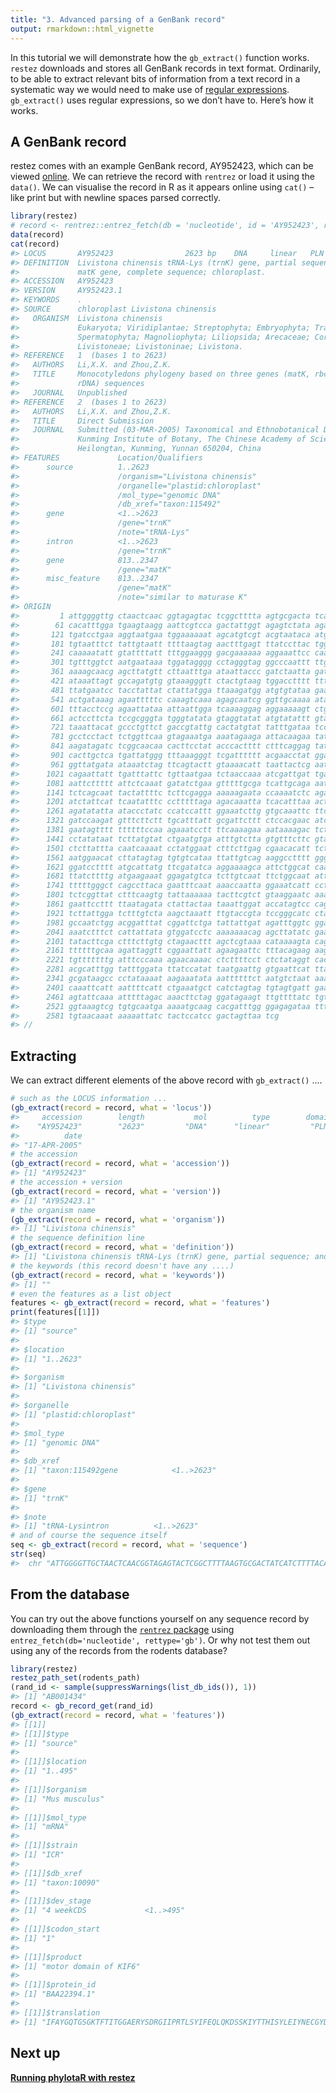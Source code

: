 ```yaml
---
title: "3. Advanced parsing of a GenBank record"
output: rmarkdown::html_vignette
---
```




In this tutorial we will demonstrate how the `gb_extract()` function works. `restez` downloads and stores all GenBank records in text format. Ordinarily, to be able to extract relevant bits of information from a text record in a systematic way we would need to make use of [regular expressions](https://en.wikipedia.org/wiki/Regular_expression). `gb_extract()` uses regular expressions, so we don't have to. Here's how it works.

## A GenBank record

restez comes with an example GenBank record, AY952423, which can be viewed [online](https://www.ncbi.nlm.nih.gov/nuccore/AY952423.1). We can retrieve the record with `rentrez` or load it using the `data()`. We can visualise the record in R as it appears online using `cat()` -- like print but with newline spaces parsed correctly.


```r
library(restez)
# record <- rentrez::entrez_fetch(db = 'nucleotide', id = 'AY952423', rettype = 'gb', retmode = 'text')
data(record)
cat(record)
#> LOCUS       AY952423                2623 bp    DNA     linear   PLN 17-APR-2005
#> DEFINITION  Livistona chinensis tRNA-Lys (trnK) gene, partial sequence; and
#>             matK gene, complete sequence; chloroplast.
#> ACCESSION   AY952423
#> VERSION     AY952423.1
#> KEYWORDS    .
#> SOURCE      chloroplast Livistona chinensis
#>   ORGANISM  Livistona chinensis
#>             Eukaryota; Viridiplantae; Streptophyta; Embryophyta; Tracheophyta;
#>             Spermatophyta; Magnoliophyta; Liliopsida; Arecaceae; Coryphoideae;
#>             Livistoneae; Livistoninae; Livistona.
#> REFERENCE   1  (bases 1 to 2623)
#>   AUTHORS   Li,X.X. and Zhou,Z.K.
#>   TITLE     Monocotyledons phylogeny based on three genes (matK, rbcL and 18S
#>             rDNA) sequences
#>   JOURNAL   Unpublished
#> REFERENCE   2  (bases 1 to 2623)
#>   AUTHORS   Li,X.X. and Zhou,Z.K.
#>   TITLE     Direct Submission
#>   JOURNAL   Submitted (03-MAR-2005) Taxonomical and Ethnobotanical Department,
#>             Kunming Institute of Botany, The Chinese Academy of Sciences,
#>             Heilongtan, Kunming, Yunnan 650204, China
#> FEATURES             Location/Qualifiers
#>      source          1..2623
#>                      /organism="Livistona chinensis"
#>                      /organelle="plastid:chloroplast"
#>                      /mol_type="genomic DNA"
#>                      /db_xref="taxon:115492"
#>      gene            <1..>2623
#>                      /gene="trnK"
#>                      /note="tRNA-Lys"
#>      intron          <1..>2623
#>                      /gene="trnK"
#>      gene            813..2347
#>                      /gene="matK"
#>      misc_feature    813..2347
#>                      /gene="matK"
#>                      /note="similar to maturase K"
#> ORIGIN      
#>         1 attggggttg ctaactcaac ggtagagtac tcggctttta agtgcgacta tcatctttta
#>        61 cacatttgga tgaagtaagg aattcgtcca gactattggt agagtctata agaccacgac
#>       121 tgatcctgaa aggtaatgaa tggaaaaaat agcatgtcgt acgtaataca atgagaaact
#>       181 tgtaatttct tattgtaatt ttttaagtag aactttgagt ttatccttac tggatcatta
#>       241 caaaaatatt gtattttatt tttggaaggg gacgaaaaaa aggaaattcc caacatttat
#>       301 tgtttggtct aatgaataaa tggatagggg cctagggtag ggcccaattt ttgtaaaaca
#>       361 aaaagcaacg agcttatgtt cttaatttga ataattaccc gatctaatta gatgttaaaa
#>       421 ataaattagt gccagatgtg gtaaagggtt ctactgtaag tggacctttt tttttttttt
#>       481 ttatgaatcc tacctattat ctattatgga ttaaagatgg atgtgtataa gaagaagtat
#>       541 actgataaag agaatttttc caaagtcaaa agagcaatcg ggttgcaaaa ataaaggatt
#>       601 tttacctccg agaattataa attaattgga tcaaaaggag aggaaaaagt ctgtgattgg
#>       661 actccttcta tccgcgggta tgggtatata gtaggtatat atgtatattt gtatactata
#>       721 taaattacat gccctgttct gaccgtattg cactatgtat tatttgataa tccaagaaat
#>       781 gcctcctact tctggttcaa gtagaaatga aaatagaaga attacaagaa tatttagaaa
#>       841 aagatagatc tcggcaacaa cacttcctat acccactttt ctttcaggag tatatttatg
#>       901 cacttgctca tgattatggg tttaaagggt tcgatttttt acgaacctat ggaaattggg
#>       961 ggttatgata ataaatctag ttcagtactt gtaaaacatt taattactcg aatgtatcaa
#>      1021 cagaattatt tgatttattc tgttaatgaa tctaaccaaa atcgattgat tgagcataac
#>      1081 aattcttttt attctcaaat gatatctgaa gtttttgcga tcattgcaga aattccattc
#>      1141 tctcagcaat tactattttc tcttcgagga aaaaagaata ccaaaatctc agactttacg
#>      1201 atctattcat tcaatatttc cctttttaga agacaaatta tcacatttaa actatgtgtc
#>      1261 agatatatta ataccctatc ccatccattt ggaaatcttg gtgcaaattc ttcaatgctg
#>      1321 gatccaagat gtttcttctt tgcatttatt gcgattcttt ctccacgaac atcataatgg
#>      1381 gaatagtttt ttttttccaa agaaatcctt ttcaaaagaa aataaaagac tctttcgatt
#>      1441 cctatataat tcttatgtat ctgaatgtga atttgtctta gtgtttcttc gtaaacaatc
#>      1501 ctcttattta caatcaaaat cctatggaat ctttcttgag cgaacacatt tctatggaag
#>      1561 aatggaacat cttatagtag tgtgtcataa ttattgtcag aaggcctttt gggtcttcaa
#>      1621 ggatcctttt atgcattatg ttcgatatca aggaaaagca attctggcat caaaaggatc
#>      1681 ttatcttttg atgaagaaat ggagatgtca tcttgtcaat ttctggcaat attattttca
#>      1741 tttttgggct cagccttaca gaatttcaat aaaccaatta ggaaatcatt ccttctattt
#>      1801 tctcggttat ctttcaagtg tattaaaaaa tacttcgtct gtaaggaatc aaatgctaga
#>      1861 gaattccttt ttaatagata ctattactaa taaattggat accatagtcc cagttcttcc
#>      1921 tcttattgga tctttgtcta aagctaaatt ttgtaccgta tccgggcatc ctagtagtaa
#>      1981 gccaatctgg acggatttat cggattctga tattattgat agatttggtc ggatatgtag
#>      2041 aaatctttct cattattata gtggatcctc aaaaaaacag agcttatatc gaataaggta
#>      2101 tatacttcga ctttcttgtg ctagaacttt agctcgtaaa cataaaagta cagtacgtgc
#>      2161 ttttttgcaa agattaggtt cggaattatt agaagaattc tttacagaag aagaaggagt
#>      2221 tgtttttttg atttcccaaa agaacaaaac ctcttttcct ctctataggt cacatagaga
#>      2281 acgcatttgg tatttggata ttatccatat taatgaattg gtgaattcat ttatgatggg
#>      2341 gcgataagcc cctataaaat aagaaatata aattttttct aatgtctaat aaatagacga
#>      2401 caaattcatt aattttcatt ctgaaatgct catctagtag tgtagtgatt gaatcaactg
#>      2461 agtattcaaa atttttagac aaacttctag ggatagaagt ttgttttatc tgtatacata
#>      2521 ggtaaagtcg tgtgcaatga aaaatgcaag cacgatttgg ggagagataa ttttctctat
#>      2581 tgtaacaaat aaaaattatc tactccatcc gactagttaa tcg
#> //
```

## Extracting

We can extract different elements of the above record with `gb_extract()` ....


```r
# such as the LOCUS information ...
(gb_extract(record = record, what = 'locus'))
#>     accession        length           mol          type        domain 
#>    "AY952423"        "2623"         "DNA"      "linear"         "PLN" 
#>          date 
#> "17-APR-2005"
# the accession
(gb_extract(record = record, what = 'accession'))
#> [1] "AY952423"
# the accession + version
(gb_extract(record = record, what = 'version'))
#> [1] "AY952423.1"
# the organism name
(gb_extract(record = record, what = 'organism'))
#> [1] "Livistona chinensis"
# the sequence definition line
(gb_extract(record = record, what = 'definition'))
#> [1] "Livistona chinensis tRNA-Lys (trnK) gene, partial sequence; and matK gene, complete sequence; chloroplast"
# the keywords (this record doesn't have any ....)
(gb_extract(record = record, what = 'keywords'))
#> [1] ""
# even the features as a list object
features <- gb_extract(record = record, what = 'features')
print(features[[1]])
#> $type
#> [1] "source"
#> 
#> $location
#> [1] "1..2623"
#> 
#> $organism
#> [1] "Livistona chinensis"
#> 
#> $organelle
#> [1] "plastid:chloroplast"
#> 
#> $mol_type
#> [1] "genomic DNA"
#> 
#> $db_xref
#> [1] "taxon:115492gene            <1..>2623"
#> 
#> $gene
#> [1] "trnK"
#> 
#> $note
#> [1] "tRNA-Lysintron          <1..>2623"
# and of course the sequence itself
seq <- gb_extract(record = record, what = 'sequence')
str(seq)
#>  chr "ATTGGGGTTGCTAACTCAACGGTAGAGTACTCGGCTTTTAAGTGCGACTATCATCTTTTACACATTTGGATGAAGTAAGGAATTCGTCCAGACTATTGGTAGAGTCTATAA"| __truncated__
```

## From the database

You can try out the above functions yourself on any sequence record by downloading them through the [`rentrez` package](https://github.com/ropensci/rentrez) using `entrez_fetch(db='nucleotide', rettype='gb')`. Or why not test them out using any of the records from the rodents database?



```r
library(restez)
restez_path_set(rodents_path)
(rand_id <- sample(suppressWarnings(list_db_ids()), 1))
#> [1] "AB001434"
record <- gb_record_get(rand_id)
(gb_extract(record = record, what = 'features'))
#> [[1]]
#> [[1]]$type
#> [1] "source"
#> 
#> [[1]]$location
#> [1] "1..495"
#> 
#> [[1]]$organism
#> [1] "Mus musculus"
#> 
#> [[1]]$mol_type
#> [1] "mRNA"
#> 
#> [[1]]$strain
#> [1] "ICR"
#> 
#> [[1]]$db_xref
#> [1] "taxon:10090"
#> 
#> [[1]]$dev_stage
#> [1] "4 weekCDS             <1..>495"
#> 
#> [[1]]$codon_start
#> [1] "1"
#> 
#> [[1]]$product
#> [1] "motor domain of KIF6"
#> 
#> [[1]]$protein_id
#> [1] "BAA22394.1"
#> 
#> [[1]]$translation
#> [1] "IFAYGQTGSGKTFTITGGAERYSDRGIIPRTLSYIFEQLQKDSSKIYTTHISYLEIYNECGYDLLDPRHEASKLEDLPKVTILEDPDQNIHLKNLSLHQATTEEEALNLLFLGDTNRMIAETPMNQASTRSHCIFTVHLSSKEPGSATVRHAKLHSSLIDTVDLE"
```

## Next up

**[Running phylotaR with restez](https://docs.ropensci.org/restez/articles/4_phylotar.html)**
